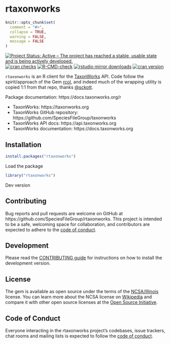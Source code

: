 rtaxonworks
====

```r
knitr::opts_chunk$set(
  comment = "#>",
  collapse = TRUE,
  warning = FALSE,
  message = FALSE
)
```

<!-- README.md is generated from README.Rmd. Please edit that file -->

[![Project Status: Active – The project has reached a stable, usable state and is being actively developed.](https://www.repostatus.org/badges/latest/active.svg)](https://www.repostatus.org/#active)
[![cran checks](https://cranchecks.info/badges/worst/rtaxonworks)](https://cranchecks.info/pkgs/rtaxonworks)
[![R-CMD-check](https://github.com/SpeciesFileGroup/rtaxonworks/workflows/R-CMD-check/badge.svg)](https://github.com/SpeciesFileGroup/rtaxonworks/actions)
[![rstudio mirror downloads](https://cranlogs.r-pkg.org/badges/rtaxonworks)](https://github.com/r-hub/cranlogs.app)
[![cran version](https://www.r-pkg.org/badges/version/rtaxonworks)](https://cran.r-project.org/package=rtaxonworks)

`rtaxonworks` is an R client for the [TaxonWorks](https://taxonworks.org) API. Code follow the spirit/approach of the Gem [rcol](https://github.com/sckott/rcol), and indeed much of the wrapping utility is copied 1:1 from that repo, thanks [@sckott](https://github.com/sckott).


Package documentation: https://docs.taxonworks.org/r

* TaxonWorks: https://taxonworks.org
* TaxonWorks GitHub repository: https://github.com/SpeciesFileGroup/taxonworks
* TaxonWorks API docs: https://api.taxonworks.org
* TaxonWorks documentation: https://docs.taxonworks.org

## Installation

```r
install.packages("rtaxonworks")
```

Load the package
```r
library("rtaxonworks")
```

Dev version

## Contributing

Bug reports and pull requests are welcome on GitHub at https://github.com/SpeciesFileGroup/rtaxonworks. This project is intended to be a safe, welcoming space for collaboration, and contributors are expected to adhere to the [code of conduct](https://github.com/SpeciesFileGroup/rtaxonworks/blob/main/CODE_OF_CONDUCT.md).

## Development

Please read the [CONTRIBUTING guide](CONTRIBUTING.md) for instructions on how to install the development version.

## License

The gem is available as open source under the terms of the [NCSA/Illinois](https://github.com/SpeciesFileGroup/rtaxonworks/blob/main/LICENSE.txt) license. You can learn more about the NCSA license on [Wikipedia](https://en.wikipedia.org/wiki/University_of_Illinois/NCSA_Open_Source_License) and compare it with other open source licenses at the [Open Source Initiative](https://opensource.org/license/uoi-ncsa-php/).

## Code of Conduct

Everyone interacting in the rtaxonworks project's codebases, issue trackers, chat rooms and mailing lists is expected to follow the [code of conduct](https://github.com/SpeciesFileGroup/rtaxonworks/blob/main/CODE_OF_CONDUCT.md).
